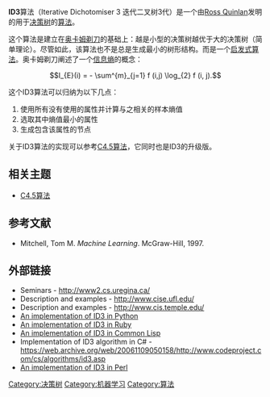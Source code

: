 '''ID3'''算法（Iterative Dichotomiser 3 迭代二叉树3代）是一个由[[Ross_Quinlan|Ross Quinlan]]发明的用于[[决策树|决策树]]的[[算法|算法]]。

这个算法是建立在[[奥卡姆剃刀|奥卡姆剃刀]]的基础上：越是小型的决策树越优于大的决策树（简单理论）。尽管如此，该算法也不是总是生成最小的树形结构。而是一个[[启发式算法|启发式算法]]。奥卡姆剃刀阐述了一个[[信息熵|信息熵]]的概念：

:<math> I_{E}(i) = - \sum^{m}_{j=1}  f (i,j) \log_{2} f (i, j). </math>

这个ID3算法可以归纳为以下几点：

# 使用所有没有使用的属性并计算与之相关的样本熵值
# 选取其中熵值最小的属性
# 生成包含该属性的节点

关于ID3算法的实现可以参考[[C4.5算法|C4.5算法]]，它同时也是ID3的升级版。

== 相关主题 ==
* [[C4.5算法|C4.5算法]]

== 参考文献 ==
* Mitchell, Tom M. ''Machine Learning''. McGraw-Hill, 1997.

== 外部链接 ==
* Seminars - [http://www2.cs.uregina.ca/~hamilton/courses/831/notes/ml/dtrees/4_dtrees1.html http://www2.cs.uregina.ca/]{{Wayback|url=http://www2.cs.uregina.ca/~hamilton/courses/831/notes/ml/dtrees/4_dtrees1.html |date=20081025192401 }}
* Description and examples - [http://www.cise.ufl.edu/~ddd/cap6635/Fall-97/Short-papers/2.htm http://www.cise.ufl.edu/]{{Wayback|url=http://www.cise.ufl.edu/~ddd/cap6635/Fall-97/Short-papers/2.htm |date=20081205001124 }}
* Description and examples - [http://www.cis.temple.edu/~ingargio/cis587/readings/id3-c45.html http://www.cis.temple.edu/]{{Wayback|url=http://www.cis.temple.edu/~ingargio/cis587/readings/id3-c45.html |date=20081210074304 }}
* [http://www.onlamp.com/pub/a/python/2006/02/09/ai_decision_trees.html An implementation of ID3 in Python]{{Wayback|url=http://www.onlamp.com/pub/a/python/2006/02/09/ai_decision_trees.html |date=20081212042139 }}
* [https://web.archive.org/web/20081016040703/http://ai4r.rubyforge.org/machineLearning.html An implementation of ID3 in Ruby]
* [https://web.archive.org/web/20171225121804/http://www.pvv.ntnu.no/~oyvinht/static/OSS/cl-id3/ An implementation of ID3 in Common Lisp]
* Implementation of ID3 algorithm in C# - [https://web.archive.org/web/20061109050158/http://www.codeproject.com/cs/algorithms/id3.asp https://web.archive.org/web/20061109050158/http://www.codeproject.com/cs/algorithms/id3.asp]
* [http://search.cpan.org/~kwilliams/AI-DecisionTree An implementation of ID3 in Perl]{{Wayback|url=http://search.cpan.org/~kwilliams/AI-DecisionTree |date=20090130090457 }}

[[Category:决策树|Category:决策树]]
[[Category:机器学习|Category:机器学习]]
[[Category:算法|Category:算法]]
